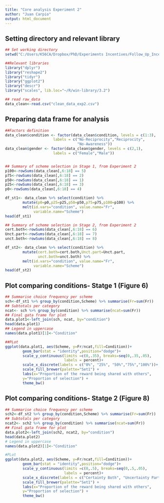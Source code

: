 ```yaml
---
title: "Core analysis Experiment 2"
author: "Juan Carpio"
output: html_document
---
```


## Setting directory and relevant library
```r

## Set working directory
setwd("C:/Users/K56CA/Dropbox/PhD/Experiments Incentives/Follow_Up_Incentives/incentives-repo")

##Relevant libraries
library("dplyr")
library("reshape2")
library("tidyr")
library("ggplot2")
library("descr")
library("scales", lib.loc="~/R/win-library/3.2")

## read raw_data
data_clean<-read.csv("clean_data_exp2.csv")

```

## Preparing data frame for analysis
```r

##Factors definition
data_clean$condition <- factor(data_clean$condition, levels = c(1:3),
                      labels = c("No-Reciprocity","Reciprocity",
                                 "No-Awareness"))
data_clean$gender <- factor(data_clean$gender, levels = c(2,1),
                      labels = c("Female","Male"))


## Summary of scheme selection in Stage 1, from Experiment 2
p100<-rowSums(data_clean[,6:18] == 5)
p75<-rowSums(data_clean[,6:18] == 2)
p50<-rowSums(data_clean[,6:18] == 1)
p25<-rowSums(data_clean[,6:18] == 3)
p0<-rowSums(data_clean[,6:18] == 4)

df_st1<- data_clean %>% select(condition) %>%
        mutate(p0=p0,p25=p25,p50=p50,p75=p75,p100=p100) %>%
        melt(id.vars="condition", value.name="Fr",
             variable.name="Scheme")
head(df_st1)

## Summary of scheme selection in Stage 2, from Experiment 2
cert.both<-rowSums(data_clean[,6:18] == 6)
Unct.part<-rowSums(data_clean[,6:18] == 7)
unct.both<-rowSums(data_clean[,6:18] == 8)

df_st2<- data_clean %>% select(condition) %>%
        mutate(cert.both=cert.both,Unct.part=Unct.part,
               unct.both=unct.both) %>%
        melt(id.vars="condition", value.name="Fr",
             variable.name="Scheme")
head(df_st2)

```


## Plot comparing conditions- Statge 1 (Figure 6)
```r

## Summarise choice frequency per scheme
sch<-df_st1 %>% group_by(condition,Scheme) %>% summarise(Fr=sum(Fr))
## Subtotals per category        
ncat<- sch %>% group_by(condition) %>% summarise(ncat=sum(Fr))
## Final gata frame for plot
data.plot1<-left_join(sch, ncat, by="condition")
head(data.plot1)
## Legend in uppercase
names(data.plot1)[1]<-"Condition"

##PLot
ggplot(data.plot1, aes(Scheme, y=Fr/ncat,fill=Condition))+
        geom_bar(stat = "identity",position="dodge")+
        scale_y_continuous(limits =c(0,.35), breaks=seq(0,.35,.05),
                           labels = percent)+
        scale_x_discrete(labels = c("0%", "25%", "50%","75%","100%"))+
        scale_fill_brewer(palette="Set1") +
        labs(x="Proportion of the reward being shared with others",
        y="Proportion of selection") +
        theme_bw()
```

## Plot comparing conditions- Statge 2 (Figure 8)
```r

## Summarise choice frequency per scheme
sch2<-df_st2 %>% group_by(condition,Scheme) %>% summarise(Fr=sum(Fr))
## Subtotals per category        
ncat2<- sch2 %>% group_by(condition) %>% summarise(ncat=sum(Fr))
## Final gata frame for plot
data.plot2<-left_join(sch2, ncat2, by="condition")
head(data.plot2)
# Legend in uppercase
names(data.plot2)[1]<-"Condition"

#PLot
ggplot(data.plot2, aes(Scheme, y=Fr/ncat,fill=Condition))+
        geom_bar(stat = "identity",position="dodge")+
        scale_y_continuous(limits =c(0,.5), breaks=seq(0,.5,.05),
                           labels = percent)+
        scale_x_discrete(labels = c("Certainty Both", "Uncertainty Partner","Uncertainty Both"))+
        scale_fill_brewer(palette="Set1") +
        labs(x="Proportion of the reward being shared with others",
        y="Proportion of selection") +
        theme_bw()
```
